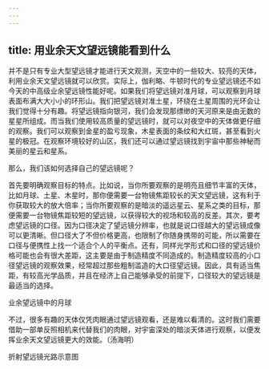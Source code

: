 ```yaml
---
---
---
```

title: 用业余天文望远镜能看到什么
---




并不是只有专业大型望远镜才能进行天文观测，天空中的一些较大、较亮的天体，利用业余天文望远镜就可以欣赏。实际上，伽利略、牛顿时代的专业望远镜还不如今天的中高级业余望远镜性能好呢。如果我们将望远镜对准月球，可以观察到月球表面布满大大小小的环形山。我们把望远镜对准土星，环绕在土星周围的光环会让我们觉得十分有趣。将望远镜指向银河，我们会发现那缥缈的天河原来是由无数的星星所组成。而当我们使用较高质量的望远镜时，就可以对夜空中的天体做更仔细的观察。我们可以观察到金星的盈亏现象，木星表面的条纹和大红斑，甚至看到火星的极冠。在观察环境较好的山区，我们还可以通过望远镜找到宇宙中那些神秘而美丽的星云和星系。

那么，我们该如何选择自己的望远镜呢？

首先要明确观察目标的特点。比如说，当你所要观察的是明亮且细节丰富的天体，比如月球、土星、木星时，那你便需要一台物镜焦距较长的天文望远镜，这有利于你获取较大的放大倍率；当你所要观察的是暗淡的遥远星云、星系之类的目标，那便需要一台物镜焦距较短的望远镜，以获得较大的视场和较高的反差。其次，要考虑望远镜的口径。因为口径决定了望远镜分辨率，也就是说口径越大的望远镜成像可以更清晰。但口径大了不但价格更高，也限制了你随身携带的可能，所以需要在口径与便携性上找一个适合个人的平衡点。还有，同样光学形式和口径的望远镜价格可能也会有很大差距，这主要是由于制造精度不同造成的。制造精度较高的小口径望远镜的观察效果，经常超过那些粗制滥造的大口径望远镜。因此，具有适当焦距，有较高光学品质，并且在经济上自己能够承受的前提下，口径较大的望远镜是最适当的选择。

业余望远镜中的月球



不过，很多有趣的天体仅凭肉眼通过望远镜观看，还是难以看清的。这时我们需要借助一部单反照相机来代替我们的肉眼，对宇宙深处的暗淡天体进行观察，以便发挥业余天文望远镜更大的效能。（汤海明）

折射望远镜光路示意图